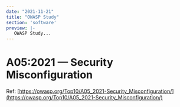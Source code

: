 ```yaml
---
date: "2021-11-21"
title: "OWASP Study"
section: 'software'
preview: |-
   OWASP Study...
---
```


# A05:2021 &mdash; Security Misconfiguration

Ref: [https://owasp.org/Top10/A05_2021-Security_Misconfiguration/](https://owasp.org/Top10/A05_2021-Security_Misconfiguration/)